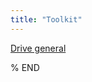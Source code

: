 ```yaml
---
title: "Toolkit"
---
```


<a href="https://drive.google.com/drive/my-drive" target="_blank">Drive general</a>\


% END